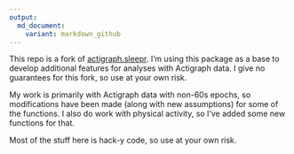 ```yaml
---
output:
  md_document:
    variant: markdown_github
---
```

This repo is a fork of [actigraph.sleepr](https://github.com/dipetkov/actigraph.sleepr). I'm using this package as a base to develop additional features for analyses with Actigraph data. I give no guarantees for this fork, so use at your own risk.

My work is primarily with Actigraph data with non-60s epochs, so modifications have been made (along with new assumptions) for some of the functions. I also do work with physical activity, so I've added some new functions for that.

Most of the stuff here is hack-y code, so use at your own risk.
